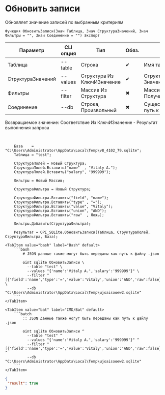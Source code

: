 ﻿---
sidebar_position: 5
---


# Обновить записи
 Обновляет значение записей по выбранным критериям



`Функция ОбновитьЗаписи(Знач Таблица, Знач СтруктураЗначений, Знач Фильтры = "", Знач Соединение = "") Экспорт`

  | Параметр | CLI опция | Тип | Обяз. | Назначение |
  |-|-|-|-|-|
  | Таблица | --table | Строка | &#x2714; | Имя таблицы |
  | СтруктураЗначений | --values | Структура Из КлючИЗначение | &#x2714; | Структура значений: Ключ > поле, Значение > значение поля |
  | Фильтры | --filter | Массив Из Структура | &#x2716; | Массив фильтров. См. ПолучитьСтруктуруФильтраЗаписей |
  | Соединение | --db | Строка, Произвольный | &#x2716; | Существующее соединение или путь к базе |

  
  Возвращаемое значение:   Соответствие Из КлючИЗначение - Результат выполнения запроса

<br/>




```bsl title="Пример использования для 1С:Предприятие/OneScript"
    База    = "C:\Users\Administrator\AppData\Local\Temp\v8_4102_79.sqlite";
    Таблица = "test";

    СтруктураПолей = Новый Структура;
    СтруктураПолей.Вставить("name"  , "Vitaly A.");
    СтруктураПолей.Вставить("salary", "999999");

    Фильтры = Новый Массив;

    СтруктураФильтра = Новый Структура;

    СтруктураФильтра.Вставить("field", "name");
    СтруктураФильтра.Вставить("type" , "=");
    СтруктураФильтра.Вставить("value", "Vitaly");
    СтруктураФильтра.Вставить("union", "AND");
    СтруктураФильтра.Вставить("raw"  , Ложь);

    Фильтры.Добавить(СтруктураФильтра);

    Результат = OPI_SQLite.ОбновитьЗаписи(Таблица, СтруктураПолей, СтруктураФильтра, База);
```
    

 <Tabs>
  
    <TabItem value="bash" label="Bash" default>
        ```bash
            # JSON данные также могут быть переданы как путь к файлу .json
            
            oint sqlite ОбновитьЗаписи \
              --table "test" \
              --values "{'name':'Vitaly A.','salary':'999999'}" \
              --filter "[{'field':'name','type':'=','value':'Vitaly','union':'AND','raw':false}]" \
              --db "C:\Users\Administrator\AppData\Local\Temp\ujoaisooew2.sqlite"
        ```
    </TabItem>
  
    <TabItem value="bat" label="CMD/Bat" default>
        ```batch
            :: JSON данные также могут быть переданы как путь к файлу .json
            
            oint sqlite ОбновитьЗаписи ^
              --table "test" ^
              --values "{'name':'Vitaly A.','salary':'999999'}" ^
              --filter "[{'field':'name','type':'=','value':'Vitaly','union':'AND','raw':false}]" ^
              --db "C:\Users\Administrator\AppData\Local\Temp\ujoaisooew2.sqlite"
        ```
    </TabItem>
</Tabs>


```json title="Результат"
{
 "result": true
}
```
